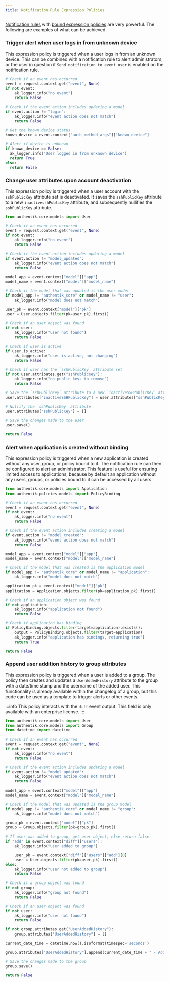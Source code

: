 ```yaml
---
title: Notification Rule Expression Policies
---
```


[Notification rules](./notifications.md) with [bound expression policies](./notifications.md#3-create-a-notification-rule-and-bind-it-to-the-policy) are very powerful. The following are examples of what can be achieved.

### Trigger alert when user logs in from unknown device

This expression policy is triggered when a user logs in from an unknown device. This can be combined with a notification rule to alert administrators, or the user in question if `Send notification to event user` is enabled on the notification rule.

```python
# Check if an event has occurred
event = request.context.get("event", None)
if not event:
    ak_logger.info("no event")
    return False

# Check if the event action includes updating a model
if event.action != "login":
    ak_logger.info("event action does not match")
    return False

# Get the known device status
known_device = event.context["auth_method_args"]["known_device"]

# Alert if device is unknown
if known_device == False:
  ak_logger.info("User logged in from unknown device")
  return True
else:
  return False
```

### Change user attributes upon account deactivation

This expression policy is triggered when a user account with the `sshPublicKey` attribute set is deactivated. It saves the `sshPublicKey` attribute to a new `inactivesshPublicKey` attribute, and subsequently nullifies the `sshPublicKey` attribute.

```python
from authentik.core.models import User

# Check if an event has occurred
event = request.context.get("event", None)
if not event:
    ak_logger.info("no event")
    return False

# Check if the event action includes updating a model
if event.action != "model_updated":
    ak_logger.info("event action does not match")
    return False

model_app = event.context["model"]["app"]
model_name = event.context["model"]["model_name"]

# Check if the model that was updated is the user model
if model_app != "authentik_core" or model_name != "user":
    ak_logger.info("model does not match")

user_pk = event.context["model"]["pk"]
user = User.objects.filter(pk=user_pk).first()

# Check if an user object was found
if not user:
    ak_logger.info("user not found")
    return False

# Check if user is active
if user.is_active:
    ak_logger.info("user is active, not changing")
    return False

# Check if user has the `sshPublicKey` attribute set
if not user.attributes.get("sshPublicKey"):
    ak_logger.info("no public keys to remove")
    return False

# Save the `sshPublicKey` attribute to a new `inactiveSSHPublicKey` attribute
user.attributes["inactiveSSHPublicKey"] = user.attributes["sshPublicKey"]

# Nullify the `sshPublicKey` attribute
user.attributes["sshPublicKey"] = []

# Save the changes made to the user
user.save()

return False
```

### Alert when application is created without binding

This expression policy is triggered when a new application is created without any user, group, or policy bound to it. The notification rule can then be configured to alert an administrator. This feature is useful for ensuring limited access to applications, because by default an application without any users, groups, or policies bound to it can be accessed by all users.

```python
from authentik.core.models import Application
from authentik.policies.models import PolicyBinding

# Check if an event has occurred
event = request.context.get("event", None)
if not event:
    ak_logger.info("no event")
    return False

# Check if the event action includes creating a model
if event.action != "model_created":
    ak_logger.info("event action does not match")
    return False

model_app = event.context["model"]["app"]
model_name = event.context["model"]["model_name"]

# Check if the model that was created is the application model
if model_app != "authentik_core" or model_name != "application":
    ak_logger.info("model does not match")

application_pk = event.context["model"]["pk"]
application = Application.objects.filter(pk=application_pk).first()

# Check if an application object was found
if not application:
    ak_logger.info("application not found")
    return False

# Check if application has binding
if PolicyBinding.objects.filter(target=application).exists():
    output = PolicyBinding.objects.filter(target=application)
    ak_logger.info("application has bindings, returning true")
    return True

return False
```

### Append user addition history to group attributes

This expression policy is triggered when a user is added to a group. The policy then creates and updates a `UserAddedHistory` attribute to the group with a date/time stamp and the username of the added user. This functionality is already available within the changelog of a group, but this code can be used as a template to trigger alerts or other events.

:::info
This policy interacts with the `diff` event output. This field is only available with an enterprise license.
:::

```python
from authentik.core.models import User
from authentik.core.models import Group
from datetime import datetime

# Check if an event has occurred
event = request.context.get("event", None)
if not event:
    ak_logger.info("no event")
    return False

# Check if the event action includes updating a model
if event.action != "model_updated":
    ak_logger.info("event action does not match")
    return False

model_app = event.context["model"]["app"]
model_name = event.context["model"]["model_name"]

# Check if the model that was updated is the group model
if model_app != "authentik_core" or model_name != "group":
    ak_logger.info("model does not match")

group_pk = event.context["model"]["pk"]
group = Group.objects.filter(pk=group_pk).first()

# If user was added to group, get user object, else return false
if "add" in event.context["diff"]["users"]:
    ak_logger.info("user added to group")

    user_pk = event.context["diff"]["users"]["add"][0]
    user = User.objects.filter(pk=user_pk).first()
else:
    ak_logger.info("user not added to group")
    return False

# Check if a group object was found
if not group:
    ak_logger.info("group not found")
    return False

# Check if an user object was found
if not user:
    ak_logger.info("user not found")
    return False

if not group.attributes.get("UserAddedHistory"):
    group.attributes["UserAddedHistory"] = []

current_date_time = datetime.now().isoformat(timespec='seconds')

group.attributes["UserAddedHistory"].append(current_date_time + " - Added user: " + user.username)

# Save the changes made to the group
group.save()

return False
```
